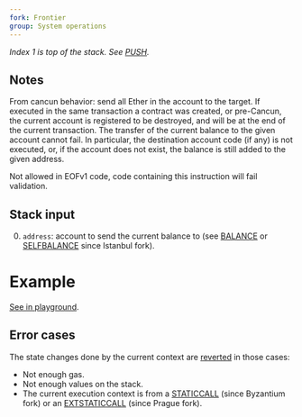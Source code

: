 ```yaml
---
fork: Frontier
group: System operations
---
```


*Index 1 is top of the stack. See [PUSH](/#60).*

## Notes
From cancun behavior: send all Ether in the account to the target.
If executed in the same transaction a contract was created, or pre-Cancun, the current account is registered to be destroyed, and will be at the end of the current transaction. The transfer of the current balance to the given account cannot fail. In particular, the destination account code (if any) is not executed, or, if the account does not exist, the balance is still added to the given address.

Not allowed in EOFv1 code, code containing this instruction will fail validation.

## Stack input

0. `address`: account to send the current balance to (see [BALANCE](/#31) or [SELFBALANCE](/#47) since Istanbul fork).

# Example

[See in playground](/playground?unit=Wei&codeType=Mnemonic&code='ureatekcvhagwrites%20inkslotq14bx64p1p055p052p5601BF3jzMSTORE~14~18jzCREATEzzuvries%20to%20modify%20state%2C%20failsjjjjzDUP5q2bxFFFFzSTATICCALL'~q1%20z%5Cnvontracgtu%2F%2F%20CqzPUSHp600k%20a%20j~0gt%20b%200%01bgjkpquvz~_).

## Error cases

The state changes done by the current context are [reverted](#FD) in those cases:
- Not enough gas.
- Not enough values on the stack.
- The current execution context is from a [STATICCALL](/#FA) (since Byzantium fork) or an [EXTSTATICCALL](/#FB) (since Prague fork).
